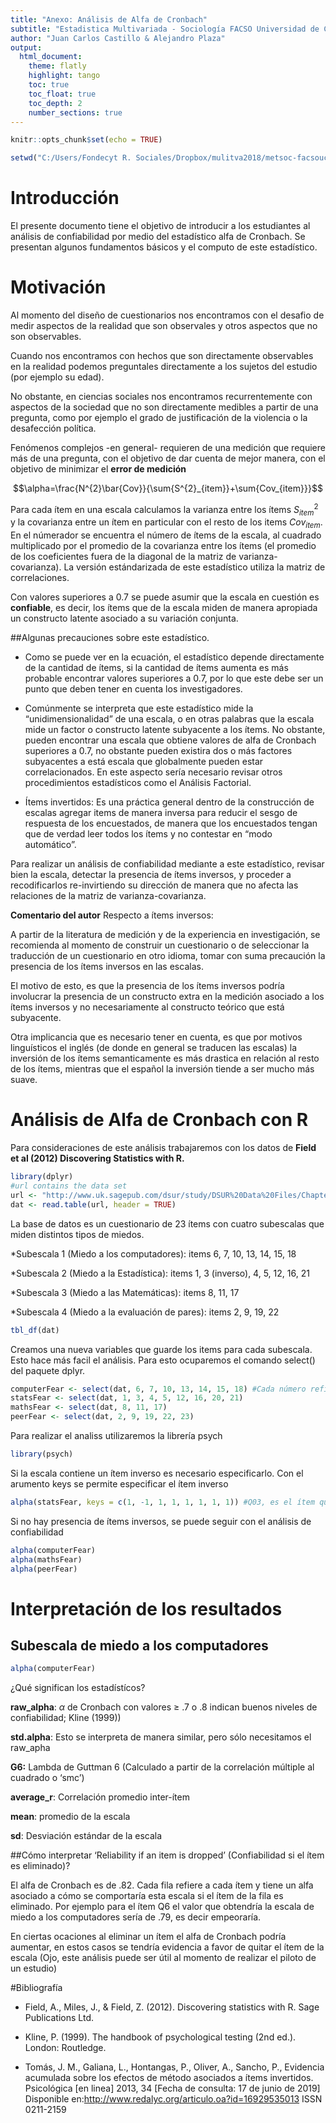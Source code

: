---
title: "Anexo: Análisis de Alfa de Cronbach"
subtitle: "Estadistica Multivariada - Sociología FACSO Universidad de Chile"
author: "Juan Carlos Castillo & Alejandro Plaza"
output:
  html_document:
    theme: flatly
    highlight: tango
    toc: true
    toc_float: true
    toc_depth: 2
    number_sections: true
---

```{r setup, include=FALSE}
knitr::opts_chunk$set(echo = TRUE)
```

```{r include=FALSE, eval=FALSE}
setwd("C:/Users/Fondecyt R. Sociales/Dropbox/mulitva2018/metsoc-facsouchile/documents/practicas/Anexo_AlfaCronbach")
```


# Introducción

El presente documento tiene el objetivo de introducir a los estudiantes al análisis de confiabilidad por medio del estadístico alfa de Cronbach. Se presentan algunos fundamentos básicos y el computo de este estadístico.

# Motivación

Al momento del diseño de cuestionarios nos encontramos con el desafio de medir aspectos de la realidad que son observales y otros aspectos que no son observables.

Cuando nos encontramos con hechos que son directamente observables en la realidad podemos preguntales directamente a los sujetos del estudio (por ejemplo su edad).

No obstante, en ciencias sociales nos encontramos recurrentemente con aspectos de la sociedad que no son directamente medibles a partir de una pregunta, como por ejemplo el grado de justificación de la violencia o la desafección política.

Fenómenos complejos -en general- requieren de una medición que requiere más de una pregunta, con el objetivo de dar cuenta de mejor manera, con el objetivo de minimizar el **error de medición**



$$\alpha=\frac{N^{2}\bar{Cov}}{\sum{S^{2}_{item}}+\sum{Cov_{item}}}$$

Para cada ítem en una escala calculamos la varianza entre los ítems $S^{2}_{item}$ y la covarianza entre un ítem en particular con el resto de los items $Cov_{item}$. En el númerador se encuentra el número de ítems de la escala, al cuadrado multiplicado por el promedio de la covarianza entre los ítems (el promedio de los coeficientes fuera de la diagonal de la matriz de varianza-covarianza). La versión estándarizada de este estadístico utiliza la matriz de correlaciones.

Con valores superiores a 0.7 se puede asumir que la escala en cuestión es **confiable**, es decir, los ítems que de la escala miden de manera apropiada un constructo latente asociado a su variación conjunta.

##Algunas precauciones sobre este estadístico.

* Como se puede ver en la ecuación, el estadístico depende directamente de la cantidad de ítems, si la cantidad de ítems aumenta es más probable encontrar valores superiores a 0.7, por lo que este debe ser un punto que deben tener en cuenta los investigadores.

* Comúnmente se interpreta que este estadístico mide la "unidimensionalidad" de una escala, o en otras palabras que la escala mide un factor o constructo latente subyacente a los ítems. No obstante, pueden encontrar una escala que obtiene valores de alfa de Cronbach superiores a 0.7, no obstante pueden existira dos o más factores subyacentes a está escala que globalmente pueden estar correlacionados. En este aspecto sería necesario revisar otros procedimientos estadísticos como el Análisis Factorial.

* Ítems invertidos: Es una práctica general dentro de la construcción de escalas agregar items de manera inversa para reducir el sesgo de respuesta de los encuestados, de manera que los encuestados tengan que de verdad leer todos los ítems y no contestar en "modo automático".  

Para realizar un análisis de confiabilidad mediante a este estadístico, revisar bien la escala, detectar la presencia de ítems inversos, y proceder a recodificarlos re-invirtiendo su dirección de manera que no afecta las relaciones de la matriz de varianza-covarianza.

<div class="alert alert-info">
  <strong>Comentario del autor</strong> Respecto a ítems inversos:

A partir de la literatura de medición y de la experiencia en investigación, se recomienda al momento de construir un cuestionario o de seleccionar la traducción de un cuestionario en otro idioma, tomar con suma precaución la presencia de los ítems inversos en las escalas.

El motivo de esto, es que la presencia de los ítems inversos podría involucrar la presencia de un constructo extra en la medición asociado a los ítems inversos y no necesariamente al constructo teórico que está subyacente.

Otra implicancia que es necesario tener en cuenta, es que por motivos linguísticos  el inglés (de donde en general se traducen las escalas) la inversión de los ítems semanticamente es más drastica en relación al resto de los ítems, mientras que el español la inversión tiende a ser mucho más suave.

</div>


# Análisis de Alfa de Cronbach con R

Para consideraciones de este análisis trabajaremos con los datos de **Field et al (2012) Discovering Statistics with R.**


```{r message=FALSE}
library(dplyr)
#url contains the data set
url <- "http://www.uk.sagepub.com/dsur/study/DSUR%20Data%20Files/Chapter%2017/raq.dat"
dat <- read.table(url, header = TRUE)
```


La base de datos es un cuestionario de 23 ítems con cuatro subescalas que miden distintos tipos de miedos.


*Subescala 1 (Miedo a los computadores): items 6, 7, 10, 13, 14, 15, 18

*Subescala 2 (Miedo a la Estadística): items 1, 3 (inverso), 4, 5, 12, 16, 21

*Subescala 3 (Miedo a las Matemáticas): items 8, 11, 17

*Subescala 4 (Miedo a la evaluación de pares): items 2, 9, 19, 22

```{r}
tbl_df(dat)
```


Creamos una nueva variables que guarde los items para cada subescala. Esto hace más facil el análisis. Para esto ocuparemos el comando select() del paquete dplyr.


```{r}
computerFear <- select(dat, 6, 7, 10, 13, 14, 15, 18) #Cada número refiere a las columnas
statsFear <- select(dat, 1, 3, 4, 5, 12, 16, 20, 21)
mathsFear <- select(dat, 8, 11, 17)
peerFear <- select(dat, 2, 9, 19, 22, 23)
```


Para realizar el analiss utilizaremos la librería psych

```{r}
library(psych)
```



Si la escala contiene un ítem inverso es necesario especificarlo. Con el arumento keys se permite especificar el ítem inverso

```{r eval=FALSE}
alpha(statsFear, keys = c(1, -1, 1, 1, 1, 1, 1, 1)) #Q03, es el ítem que esta inverso.
```

Si no hay presencia de ítems inversos, se puede seguir con el análisis de confiabilidad

```{r eval=FALSE}
alpha(computerFear)
alpha(mathsFear)
alpha(peerFear)
```

# Interpretación de los resultados

## Subescala de miedo a los computadores

```{r}
alpha(computerFear)
```

¿Qué significan los estadístícos?



**raw_alpha**: $\alpha$ de Cronbach  con valores  ≥ .7 o .8 indican buenos niveles de confiabilidad; Kline (1999))

**std.alpha**: Esto se interpreta de manera similar, pero sólo necesitamos el raw_apha

**G6:** Lambda de Guttman 6 (Calculado a partir de la correlación múltiple al cuadrado o ‘smc’)

**average_r**: Correlación promedio inter-ítem 

**mean**: promedio de la escala 

**sd**: Desviación estándar de la escala

##Cómo interpretar ‘Reliability if an item is dropped’ (Confiabilidad si el ítem es eliminado)?

El alfa de Cronbach es de .82. Cada fila refiere a cada ítem y tiene un alfa asociado a cómo se comportaría esta escala si el ítem de la fila es eliminado. Por ejemplo para el ítem Q6 el valor que obtendría la escala de miedo a los computadores sería de .79, es decir empeoraría.

En ciertas ocaciones al eliminar un ítem el alfa de Cronbach podría aumentar, en estos casos se tendría evidencia a favor de quitar el ítem de la escala (Ojo, este análisis puede ser útil al momento de realizar el piloto de un estudio)



#Bibliografía


* Field, A., Miles, J., & Field, Z. (2012). Discovering statistics with R. Sage Publications Ltd.

* Kline, P. (1999). The handbook of psychological testing (2nd ed.). London: Routledge.

* Tomás, J. M., Galiana, L., Hontangas, P., Oliver, A., Sancho, P., Evidencia acumulada sobre los efectos de método asociados a ítems invertidos. Psicológica [en linea] 2013, 34 [Fecha de consulta: 17 de junio de 2019] Disponible en:<http://www.redalyc.org/articulo.oa?id=16929535013> ISSN 0211-2159 

